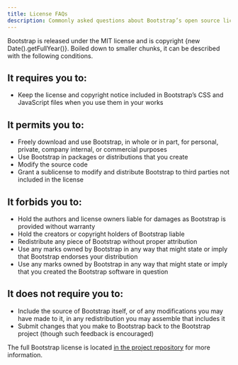 ```yaml
---
title: License FAQs
description: Commonly asked questions about Bootstrap’s open source license.
---
```


Bootstrap is released under the MIT license and is copyright {new Date().getFullYear()}. Boiled down to smaller chunks, it can be described with the following conditions.

## It requires you to:

- Keep the license and copyright notice included in Bootstrap’s CSS and JavaScript files when you use them in your works

## It permits you to:

- Freely download and use Bootstrap, in whole or in part, for personal, private, company internal, or commercial purposes
- Use Bootstrap in packages or distributions that you create
- Modify the source code
- Grant a sublicense to modify and distribute Bootstrap to third parties not included in the license

## It forbids you to:

- Hold the authors and license owners liable for damages as Bootstrap is provided without warranty
- Hold the creators or copyright holders of Bootstrap liable
- Redistribute any piece of Bootstrap without proper attribution
- Use any marks owned by Bootstrap in any way that might state or imply that Bootstrap endorses your distribution
- Use any marks owned by Bootstrap in any way that might state or imply that you created the Bootstrap software in question

## It does not require you to:

- Include the source of Bootstrap itself, or of any modifications you may have made to it, in any redistribution you may assemble that includes it
- Submit changes that you make to Bootstrap back to the Bootstrap project (though such feedback is encouraged)

The full Bootstrap license is located [in the project repository]([[config:repo]]/blob/v[[config:current_version]]/LICENSE) for more information.
